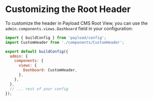 # Customizing the Root Header

To customize the header in Payload CMS Root View, you can use the `admin.components.views.Dashboard` field in your configuration:

```javascript
import { buildConfig } from 'payload/config';
import CustomHeader from './components/CustomHeader';

export default buildConfig({
  admin: {
    components: {
      views: {
        Dashboard: CustomHeader,
      },
    },
  },
  // ... rest of your config
});

